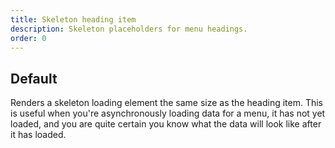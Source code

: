 ```yaml
---
title: Skeleton heading item
description: Skeleton placeholders for menu headings.
order: 0
---
```



## Default

Renders a skeleton loading element the same size as the heading item. This is useful when you're asynchronously loading data for a menu, it has not yet loaded, and you are quite certain you know what the data will look like after it has loaded.

<Example Component={SkeletonHeadingItemDefault} packageName="@atlaskit/menu" />
